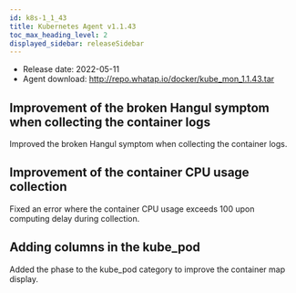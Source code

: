 ```yaml
---
id: k8s-1_1_43
title: Kubernetes Agent v1.1.43
toc_max_heading_level: 2
displayed_sidebar: releaseSidebar
---
```



-   Release date: 2022-05-11
-   Agent download: http://repo.whatap.io/docker/kube_mon_1.1.43.tar

## Improvement of the broken Hangul symptom when collecting the container logs

Improved the broken Hangul symptom when collecting the container logs. 

## Improvement of the container CPU usage collection

Fixed an error where the container CPU usage exceeds 100 upon computing delay during collection. 

## Adding columns in the kube_pod 

Added the phase to the kube_pod category to improve the container map display.
